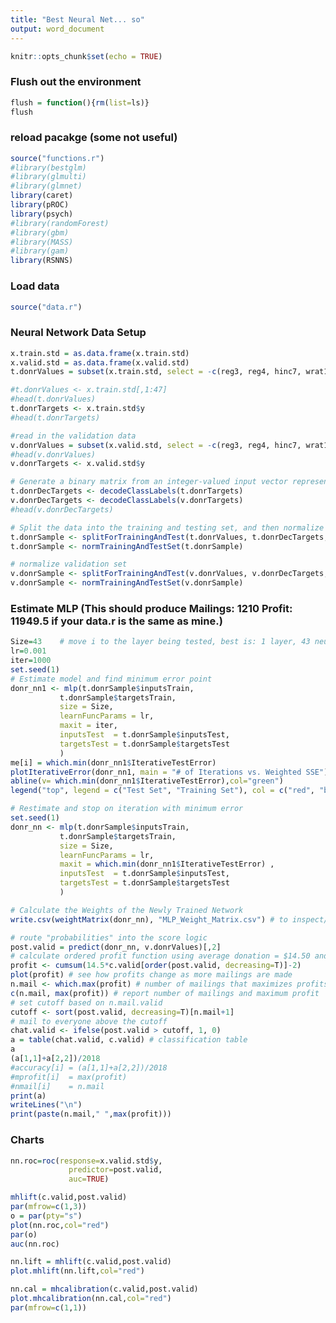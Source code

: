 ```yaml
---
title: "Best Neural Net... so"
output: word_document
---
```



```r
knitr::opts_chunk$set(echo = TRUE)
```

### Flush out the environment
```r
flush = function(){rm(list=ls)}
flush
```
### reload pacakge (some not useful)
```r
source("functions.r")
#library(bestglm)
#library(glmulti)
#library(glmnet)
library(caret)
library(pROC)
library(psych)
#library(randomForest)
#library(gbm)
#library(MASS)
#library(gam)
library(RSNNS)
```

### Load data 
```r
source("data.r")
```

### Neural Network Data Setup
```r
x.train.std = as.data.frame(x.train.std)
x.valid.std = as.data.frame(x.valid.std)
t.donrValues = subset(x.train.std, select = -c(reg3, reg4, hinc7, wrat1, avhv, incm, plow, npro, tgif, lgif, rgif, tdon, agif, log_avhv, log_lgif, log_rgif, log_agif, log_inca, y))

#t.donrValues <- x.train.std[,1:47]
#head(t.donrValues)
t.donrTargets <- x.train.std$y
#head(t.donrTargets)

#read in the validation data
v.donrValues = subset(x.valid.std, select = -c(reg3, reg4, hinc7, wrat1, avhv, incm, plow, npro, tgif, lgif, rgif, tdon, agif, log_avhv, log_lgif, log_rgif, log_agif, log_inca,y))
#head(v.donrValues)
v.donrTargets <- x.valid.std$y

# Generate a binary matrix from an integer-valued input vector representing class labels
t.donrDecTargets <- decodeClassLabels(t.donrTargets)
v.donrDecTargets <- decodeClassLabels(v.donrTargets)
#head(v.donrDecTargets)

# Split the data into the training and testing set, and then normalize
t.donrSample <- splitForTrainingAndTest(t.donrValues, t.donrDecTargets, ratio = 0.2)
t.donrSample <- normTrainingAndTestSet(t.donrSample)

# normalize validation set
v.donrSample <- splitForTrainingAndTest(v.donrValues, v.donrDecTargets, ratio = 0.2)
v.donrSample <- normTrainingAndTestSet(v.donrSample)
```

### Estimate MLP (This should produce Mailings: 1210 Profit: 11949.5 if your data.r is the same as mine.)
```r
Size=43    # move i to the layer being tested, best is: 1 layer, 43 neurons
lr=0.001
iter=1000
set.seed(1)
# Estimate model and find minimum error point
donr_nn1 <- mlp(t.donrSample$inputsTrain, 
           t.donrSample$targetsTrain, 
           size = Size, 
           learnFuncParams = lr, 
           maxit = iter,
           inputsTest  = t.donrSample$inputsTest, 
           targetsTest = t.donrSample$targetsTest
           )
me[i] = which.min(donr_nn1$IterativeTestError)
plotIterativeError(donr_nn1, main = "# of Iterations vs. Weighted SSE")
abline(v= which.min(donr_nn1$IterativeTestError),col="green")
legend("top", legend = c("Test Set", "Training Set"), col = c("red", "black"), pch = 17)

# Restimate and stop on iteration with minimum error
set.seed(1)
donr_nn <- mlp(t.donrSample$inputsTrain, 
           t.donrSample$targetsTrain, 
           size = Size, 
           learnFuncParams = lr, 
           maxit = which.min(donr_nn1$IterativeTestError) ,
           inputsTest  = t.donrSample$inputsTest, 
           targetsTest = t.donrSample$targetsTest
           )

# Calculate the Weights of the Newly Trained Network
write.csv(weightMatrix(donr_nn), "MLP_Weight_Matrix.csv") # to inspect/deploy

# route "probabilities" into the score logic
post.valid = predict(donr_nn, v.donrValues)[,2]
# calculate ordered profit function using average donation = $14.50 and mailing cost = $2
profit <- cumsum(14.5*c.valid[order(post.valid, decreasing=T)]-2)
plot(profit) # see how profits change as more mailings are made
n.mail <- which.max(profit) # number of mailings that maximizes profits
c(n.mail, max(profit)) # report number of mailings and maximum profit
# set cutoff based on n.mail.valid
cutoff <- sort(post.valid, decreasing=T)[n.mail+1] 
# mail to everyone above the cutoff
chat.valid <- ifelse(post.valid > cutoff, 1, 0) 
a = table(chat.valid, c.valid) # classification table
a
(a[1,1]+a[2,2])/2018
#accuracy[i] = (a[1,1]+a[2,2])/2018
#mprofit[i]  = max(profit)
#nmail[i]    = n.mail
print(a)
writeLines("\n")
print(paste(n.mail," ",max(profit)))
```
### Charts
```r
nn.roc=roc(response=x.valid.std$y,
             predictor=post.valid,
             auc=TRUE)

mhlift(c.valid,post.valid)
par(mfrow=c(1,3))
o = par(pty="s")
plot(nn.roc,col="red")
par(o)
auc(nn.roc)

nn.lift = mhlift(c.valid,post.valid)
plot.mhlift(nn.lift,col="red")

nn.cal = mhcalibration(c.valid,post.valid)
plot.mhcalibration(nn.cal,col="red")
par(mfrow=c(1,1))
```

